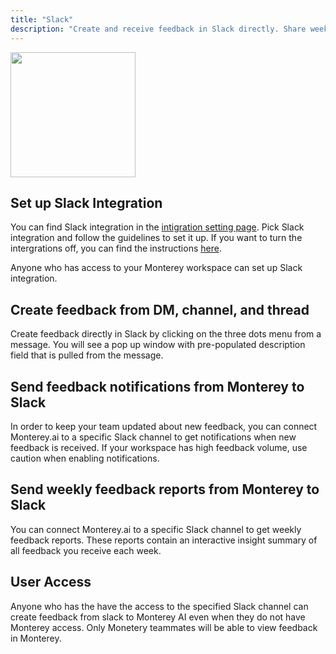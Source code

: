 ```yaml
---
title: "Slack"
description: "Create and receive feedback in Slack directly. Share weekly summary reports with the team."
---
```


<img height="200" src="/images/slack.gif" />

## Set up Slack Integration

You can find Slack integration in the [intigration setting page](../https://app.monterey.ai/w/cl5b6pdc45011ebfde64e4qkf/settings/integrations/). Pick Slack integration and follow the guidelines to set it up. If you want to turn the intergrations off, you can find the instructions [here](../https://slack.com/help/articles/360003125231-Remove-apps-and-custom-integrations-from-your-workspace).

Anyone who has access to your Monterey workspace can set up Slack integration.

## Create feedback from DM, channel, and thread

Create feedback directly in Slack by clicking on the three dots menu from a message. You will see a pop up window with pre-populated description field that is pulled from the message.

## Send feedback notifications from Monterey to Slack

In order to keep your team updated about new feedback, you can connect Monterey.ai to a specific Slack channel to get notifications when new feedback is received. If your workspace has high feedback volume, use caution when enabling notifications.

## Send weekly feedback reports from Monterey to Slack

You can connect Monterey.ai to a specific Slack channel to get weekly feedback reports. These reports contain an interactive insight summary of all feedback you receive each week.

## User Access

Anyone who has the have the access to the specified Slack channel can create feedback from slack to Monterey AI even when they do not have Monterey access. Only Monetery teammates will be able to view feedback in Monterey.
